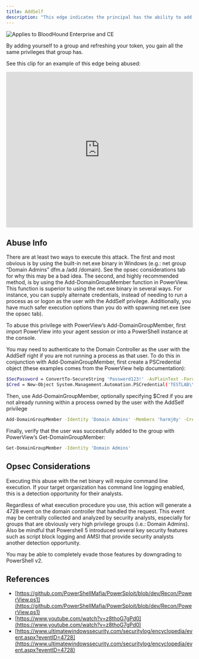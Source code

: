 ```yaml
---
title: AddSelf
description: "This edge indicates the principal has the ability to add itself to the target security group. Because of security group delegation, the members of a security group have the same privileges as that group."
---
```


<img noZoom src="/assets/enterprise-AND-community-edition-pill-tag.svg" alt="Applies to BloodHound Enterprise and CE"/>


By adding yourself to a group and refreshing your token, you gain all the same privileges that group has.

See this clip for an example of this edge being abused:

<iframe id="youtube-9990" frameborder="0" allowfullscreen="" allow="accelerometer; autoplay; clipboard-write; encrypted-media; gyroscope; picture-in-picture; web-share" referrerpolicy="strict-origin-when-cross-origin" title="Player for Here Be Dragons The Unexplored Land of Active Directory ACLs [Corrected Audio]" width="100%" height="420" src="https://www.youtube.com/embed/z8thoG7gPd0?autoplay=0&amp;controls=0&amp;disablekb=1&amp;playsinline=1&amp;cc_load_policy=0&amp;cc_lang_pref=auto&amp" data-gtm-yt-inspected-6="true"></iframe>

## Abuse Info

There are at least two ways to execute this attack. The first and most obvious is by using the built-in net.exe binary in Windows (e.g.: net group “Domain Admins” dfm.a /add /domain). See the opsec considerations tab for why this may be a bad idea. The second, and highly recommended method, is by using the Add-DomainGroupMember function in PowerView. This function is superior to using the net.exe binary in several ways. For instance, you can supply alternate credentials, instead of needing to run a process as or logon as the user with the AddSelf privilege. Additionally, you have much safer execution options than you do with spawning net.exe (see the opsec tab).

To abuse this privilege with PowerView’s Add-DomainGroupMember, first import PowerView into your agent session or into a PowerShell instance at the console.

You may need to authenticate to the Domain Controller as the user with the AddSelf right if you are not running a process as that user. To do this in conjunction with Add-DomainGroupMember, first create a PSCredential object (these examples comes from the PowerView help documentation):

```bash
$SecPassword = ConvertTo-SecureString 'Password123!' -AsPlainText -Force
$Cred = New-Object System.Management.Automation.PSCredential('TESTLAB\\dfm.a', $SecPassword)
```

Then, use Add-DomainGroupMember, optionally specifying $Cred if you are not already running within a process owned by the user with the AddSelf privilege

```bash
Add-DomainGroupMember -Identity 'Domain Admins' -Members 'harmj0y' -Credential $Cred
```

Finally, verify that the user was successfully added to the group with PowerView’s Get-DomainGroupMember:

```bash
Get-DomainGroupMember -Identity 'Domain Admins'
```

## Opsec Considerations

Executing this abuse with the net binary will require command line execution. If your target organization has command line logging enabled, this is a detection opportunity for their analysts.

Regardless of what execution procedure you use, this action will generate a 4728 event on the domain controller that handled the request. This event may be centrally collected and analyzed by security analysts, especially for groups that are obviously very high privilege groups (i.e.: Domain Admins). Also be mindful that Powershell 5 introduced several key security features such as script block logging and AMSI that provide security analysts another detection opportunity.

You may be able to completely evade those features by downgrading to PowerShell v2.

## References

* [https://github.com/PowerShellMafia/PowerSploit/blob/dev/Recon/PowerView.ps1](https://github.com/PowerShellMafia/PowerSploit/blob/dev/Recon/PowerView.ps1)
* [https://www.youtube.com/watch?v=z8thoG7gPd0](https://www.youtube.com/watch?v=z8thoG7gPd0)
* [https://www.ultimatewindowssecurity.com/securitylog/encyclopedia/event.aspx?eventID=4728](https://www.ultimatewindowssecurity.com/securitylog/encyclopedia/event.aspx?eventID=4728)

